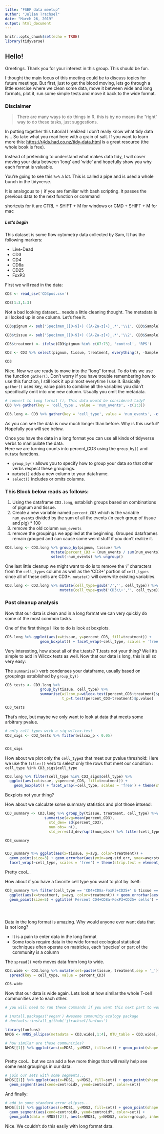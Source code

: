 ```yaml
---
title: "FSEP data meetup"
author: "Julian Trachsel"
date: "March 26, 2019"
output: html_document
---
```


```r
knitr::opts_chunk$set(echo = TRUE)
library(tidyverse)
```

## Hello!

Greetings.  Thank you for your interest in this group.  This should be fun. 

I thought the main focus of this meeting could be to discuss topics for future meetings.  But first, just to get the blood moving, 
lets go through a little exercise where we clean some data, move it between wide and long formats, plot it, run some simple tests and move it back to the wide format.

### Disclaimer 

> There are many ways to do things in R, this is by no means the "right" way to do these tasks, just suggestions.


In putting together this tutorial I realized I don't really know what tidy data is...
So take what you read here with a grain of salt.  If you want to learn more this: <https://r4ds.had.co.nz/tidy-data.html> is a great resource (the whole book is free).

Instead of pretending to understand what makes data tidy, I will cover moving your data between 'long' and 'wide' and hopefully show you why each format is valuable. 


You're going to see this ` %>% ` a lot.  This is called a pipe and is used a whole bunch in the tidyverse.  

It is analogous to `|` if you are familiar with bash scripting. It passes the previous data to the next function or command

shortcuts for it are CTRL + SHIFT + M for windows or CMD + SHIFT + M for mac


##### Let's begin

This dataset is some flow cytometry data collected by Sam, It has the following markers: 
 
 * Live-Dead 
 * CD3 
 * CD4 
 * CD8a 
 * CD25 
 * FoxP3


First we will read in the data: 

```r
CD3 <- read_csv('CD3pos.csv')

CD3[1:3,1:3]

```



Not a bad looking dataset... needs a little cleaning thought.  The metadata is all locked up in one column.  Let's free it. 

```r
CD3$pignum <- sub('Specimen_([0-9]+) ([A-Za-z]+)_.*','\\1', CD3$Sample)  # some regular expressions to extract metadata from sample names

CD3$tissue <- sub('Specimen_([0-9]+) ([A-Za-z]+)_.*','\\2', CD3$Sample)

CD3$treatment <- ifelse(CD3$pignum %in% c(67:73), 'control', 'RPS')      # adding in treatment groups...

CD3 <- CD3 %>% select(pignum, tissue, treatment, everything(), -Sample)  # ordering the dataframe so metadata is first, also dropping "Sample" column

CD3
```

Nice.  Now we are ready to move into the "long" format.  To do this we use the function `gather()`.  Don't worry if you have trouble
remembering how to use this function, I still look it up almost everytime I use it.  Basically `gather()` uses key, value pairs to combine all the variables you didn't specifically omit into one new column.  Usually you omit the metadata.  

```r

# convert to long format (), This data would be considered tidy?
CD3 %>% gather(key = 'cell_type', value = 'num_events', -c(1:3))

CD3.long <- CD3 %>% gather(key = 'cell_type', value = 'num_events', -c(1:3))

```

As you can see the data is now much longer than before.  Why is this useful?  Hopefully you will see below.

Once you have the data in a long format you can use all kinds of tidyverse verbs to manipulate the data.  
Here we are turning counts into percent_CD3 using the `group_by()` and `mutate` functions.  
  
 * `group_by()` allows you to specify how to group your data so that other verbs respect these groupings.  
 * `mutate()` adds a new column to your dataframe.  
 * `select()` includes or omits columns.  

### This Block below reads as follows:  

1) Using the dataframe `CD3.long`, establish groups based on combinations of pignum and tissue. 
2) Create a new variable named `percent_CD3` which is the variable `num_events` divided by the sum of all the events (in each group of tissue and pig) * 100
3) remove the old column `num_events` 
4) remove the groupings we applied at the beginning.  Grouped dataframes remain grouped and can cause some weird stuff if you don't realize it.  

```r

CD3.long <- CD3.long %>% group_by(pignum, tissue) %>%
                     mutate(percent_CD3 = (num_events / sum(num_events)) * 100) %>%
                     select(-num_events) %>% ungroup()
```

One last little cleanup we might want to do is to remove the '/' characters from the `cell_types` column as well as the 'CD3+' portion of `cell_types` since all of these cells are CD3+.  `mutate()` will overwrite existing variables.  


```r
CD3.long <- CD3.long %>% mutate(cell_type=gsub('/','', cell_type)) %>% 
                         mutate(cell_type=gsub('CD3\\+','', cell_type))

```
### Post cleanup analysis

Now that our data is clean and in a long format we can very quickly do some of the most common tasks.  

One of the first things I like to do is look at boxplots. 

```r
CD3.long %>% ggplot(aes(x=tissue, y=percent_CD3, fill=treatment)) +
                geom_boxplot() + facet_wrap(~cell_type, scales = 'free') + theme(strip.text = element_text(size=6))
```



Very interesting, how about all of the t.tests? T.tests not your thing?  Well it's simple to add in Wilcox tests as well.
Now that our data is long, this is all so very easy:

The `summarise()` verb condenses your dataframe, usually based on groupings established by `group_by()`

```r

CD3_tests <- CD3.long %>% 
                group_by(tissue, cell_type) %>%
                summarise(wilcox_p=wilcox.test(percent_CD3~treatment)$p.value, 
                          t_p=t.test(percent_CD3~treatment)$p.value)

CD3_tests
```



That's nice, but maybe we only want to look at data that meets some arbitrary pvalue.  

```r


# only cell types with a sig wilcox.test
CD3_sigs <- CD3_tests %>% filter(wilcox_p < 0.05)


CD3_sigs


```

How about we plot only the `cell_type`s that meet our pvalue threshold: 
Here we use the `filter()` verb to select only the rows that meet our condition : `cell_type %in% CD3_sigs$cell_type`

```r

CD3.long %>% filter(cell_type %in% CD3_sigs$cell_type) %>%
  ggplot(aes(x=tissue, y=percent_CD3, fill=treatment)) +
    geom_boxplot() + facet_wrap(~cell_type, scales = 'free') + theme(strip.text = element_text(size=6))


```


Boxplots not your thing?  
  
How about we calculate some summary statistics and plot those intsead: 



```r

CD3_summary <- CD3.long %>% group_by(tissue, treatment, cell_type) %>% 
                  summarise(avg=mean(percent_CD3), 
                    std_dev= sd(percent_CD3), 
                    num_obs= n(), 
                    std_err=std_dev/sqrt(num_obs)) %>% filter(cell_type %in% CD3_sigs$cell_type)

CD3_summary


CD3_summary %>% ggplot(aes(x=tissue, y=avg, color=treatment)) +
  geom_point(size=3) + geom_errorbar(aes(ymin=avg-std_err, ymax=avg+std_err), width=.2) + 
  facet_wrap(~cell_type, scales = 'free') + theme(strip.text = element_text(size=6))


```


Pretty cool... 

How about if you have a favorite cell type you want to plot by itself:

```r

CD3_summary %>% filter(cell_type == 'CD4+CD8a-FoxP3+CD25+' & tissue == 'cec') %>% 
  ggplot(aes(x=treatment, y=avg, color=treatment)) + geom_errorbar(aes(ymin=avg-std_err, ymax= avg+std_err), width=0.2) +
  geom_point(size=5) + ggtitle('Percent CD4+CD8a-FoxP3+CD25+ cells') + ylab('Percent CD3+ cells')





```


Data in the long format is amazing.  Why would anyone ever want data that is not long?  

 * It is a pain to enter data in the long format
 * Some tools require data in the wide format
     ecological statistical techniques often operate on matricies, each 'species' or part of the community is a column
  
The `spread()` verb moves data from long to wide.


```r

CD3.wide <- CD3.long %>% mutate(set=paste(tissue, treatment,sep = '_')) %>% 
  spread(key = cell_type, value = percent_CD3)

CD3.wide
```

Now that our data is wide again. Lets look at how similar the whole T-cell communities are to each other. 

```r
# you will need to run these commands if you want this next part to work: 

# install.packages('vegan') Awesome community ecology package
# devtools::install_github('jtrachsel/funfuns') 

library(funfuns)
NMDS <- NMDS_ellipse(metadata = CD3.wide[,1:4], OTU_table = CD3.wide[,-c(1:4)],grouping_set = 'set')

# how similar are these communities?
NMDS[[1]] %>% ggplot(aes(x=MDS1, y=MDS2, fill=set)) + geom_point(shape =21, size=2)



```

Pretty cool... but we can add a few more things that will really help see some neat groupings in our data.


```r

# join our sets with some segments...
NMDS[[1]] %>% ggplot(aes(x=MDS1, y=MDS2, fill=set)) + geom_point(shape =21, size=2) +
  geom_segment(aes(xend=centroidX, yend=centroidY, color=set))

```


And finally: 
```r
# add in some standard error elipses...
NMDS[[1]] %>% ggplot(aes(x=MDS1, y=MDS2, fill=set)) + geom_point(shape =21, size=2) +
  geom_segment(aes(xend=centroidX, yend=centroidY, color=set)) +
  geom_path(data = NMDS[[2]], aes(x=NMDS1, y=NMDS2, color=group), inherit.aes = FALSE)
```

Nice.  We couldn't do this easily with long format data.
